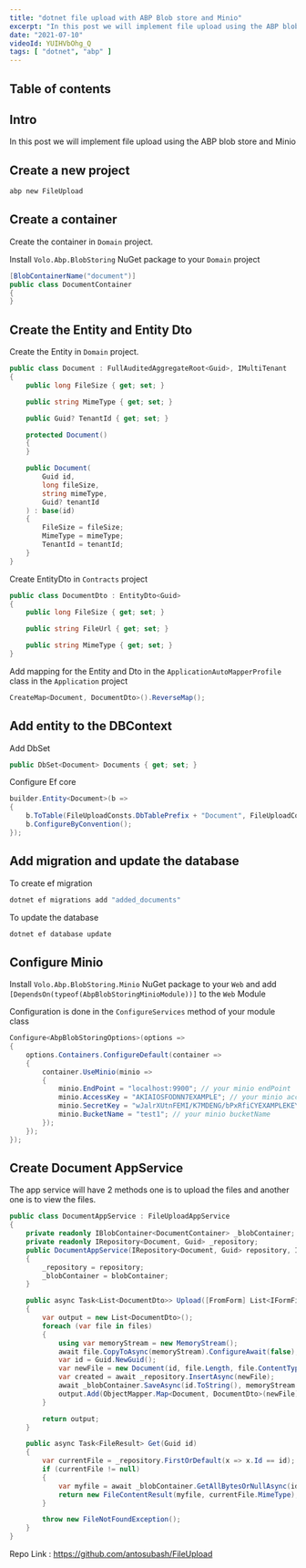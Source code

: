 ```yaml
---
title: "dotnet file upload with ABP Blob store and Minio"
excerpt: "In this post we will implement file upload using the ABP blob store and Minio"
date: "2021-07-10"
videoId: YUIHVbOhg_Q
tags: [ "dotnet", "abp" ]
---
```

## Table of contents

## Intro

In this post we will implement file upload using the ABP blob store and Minio

## Create a new project

```bash
abp new FileUpload
```

## Create a container

Create the container in `Domain` project.

Install `Volo.Abp.BlobStoring` NuGet package to your `Domain` project

```cs
[BlobContainerName("document")]
public class DocumentContainer
{
}
```

## Create the Entity and Entity Dto

Create the Entity in `Domain` project.

```cs
public class Document : FullAuditedAggregateRoot<Guid>, IMultiTenant
{
    public long FileSize { get; set; }

    public string MimeType { get; set; }

    public Guid? TenantId { get; set; }

    protected Document()
    {
    }

    public Document(
        Guid id,
        long fileSize,
        string mimeType,
        Guid? tenantId
    ) : base(id)
    {
        FileSize = fileSize;
        MimeType = mimeType;
        TenantId = tenantId;
    }
}
```

Create EntityDto in `Contracts` project

```cs
public class DocumentDto : EntityDto<Guid>
{
    public long FileSize { get; set; }

    public string FileUrl { get; set; }

    public string MimeType { get; set; }
}
```

Add mapping for the Entity and Dto in the `ApplicationAutoMapperProfile` class in the `Application` project

```cs
CreateMap<Document, DocumentDto>().ReverseMap();
```

## Add entity to the DBContext

Add DbSet

```cs
public DbSet<Document> Documents { get; set; }
```

Configure Ef core

```cs
builder.Entity<Document>(b =>
{
    b.ToTable(FileUploadConsts.DbTablePrefix + "Document", FileUploadConsts.DbSchema);
    b.ConfigureByConvention();
});
```

## Add migration and update the database

To create ef migration

```bash
dotnet ef migrations add "added_documents"
```

To update the database

```bash
dotnet ef database update
```

## Configure Minio

Install `Volo.Abp.BlobStoring.Minio` NuGet package to your `Web` and add `[DependsOn(typeof(AbpBlobStoringMinioModule))]` to the `Web` Module

Configuration is done in the `ConfigureServices` method of your module class

```cs
Configure<AbpBlobStoringOptions>(options =>
{
    options.Containers.ConfigureDefault(container =>
    {
        container.UseMinio(minio =>
        {
            minio.EndPoint = "localhost:9900"; // your minio endPoint
            minio.AccessKey = "AKIAIOSFODNN7EXAMPLE"; // your minio accessKey
            minio.SecretKey = "wJalrXUtnFEMI/K7MDENG/bPxRfiCYEXAMPLEKEY"; // your minio secretKey
            minio.BucketName = "test1"; // your minio bucketName
        });
    });
});
```

## Create Document AppService

The app service will have 2 methods one is to upload the files and another one is to view the files.

```cs
public class DocumentAppService : FileUploadAppService
{
    private readonly IBlobContainer<DocumentContainer> _blobContainer;
    private readonly IRepository<Document, Guid> _repository;
    public DocumentAppService(IRepository<Document, Guid> repository, IBlobContainer<DocumentContainer> blobContainer)
    {
        _repository = repository;
        _blobContainer = blobContainer;
    }

    public async Task<List<DocumentDto>> Upload([FromForm] List<IFormFile> files)
    {
        var output = new List<DocumentDto>();
        foreach (var file in files)
        {
            using var memoryStream = new MemoryStream();
            await file.CopyToAsync(memoryStream).ConfigureAwait(false);
            var id = Guid.NewGuid();
            var newFile = new Document(id, file.Length, file.ContentType, CurrentTenant.Id);
            var created = await _repository.InsertAsync(newFile);
            await _blobContainer.SaveAsync(id.ToString(), memoryStream.ToArray()).ConfigureAwait(false);
            output.Add(ObjectMapper.Map<Document, DocumentDto>(newFile));
        }

        return output;
    }

    public async Task<FileResult> Get(Guid id)
    {
        var currentFile = _repository.FirstOrDefault(x => x.Id == id);
        if (currentFile != null)
        {
            var myfile = await _blobContainer.GetAllBytesOrNullAsync(id.ToString());
            return new FileContentResult(myfile, currentFile.MimeType);
        }

        throw new FileNotFoundException();
    }
}
```

Repo Link : https://github.com/antosubash/FileUpload
